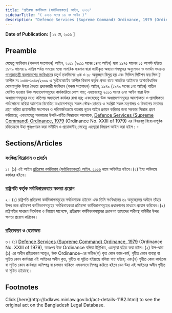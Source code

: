 ```yaml
---
title: "প্রতিরক্ষা কর্মবিভাগ (সর্বাধিনায়কতা) আইন, ২০১৬"
sidebarTitle: "( ২০১৬ সনের ১৬ নং আইন )"
description: "Defence Services (Supreme Command) Ordinance, 1979 (Ordinance No. XXIII of 1979) রহিতক্রমে উহা পুনঃপ্রণয়নের উদ্দেশ্যে প্রণীত আইন"
---
```


**Date of Publication:** [ ১২ মে, ২০১৬ ]

## Preamble

যেহেতু সংবিধান (পঞ্চদশ সংশোধন) আইন, ২০১১ (২০১১ সনের ১৪নং আইন) দ্বারা ১৯৭৫ সালের ১৫ আগস্ট হইতে ১৯৭৯ সালের ৯ এপ্রিল পর্যন্ত সময়ের মধ্যে সামরিক ফরমান দ্বারা জারীকৃত অধ্যাদেশসমূহের অনুমোদন ও সমর্থন সংক্রান্ত [গণপ্রজাতন্ত্রী বাংলাদেশের সংবিধান](/act-957.html "গণপ্রজাতন্ত্রী বাংলাদেশের সংবিধান")ের চতুর্থ তফসিলের ৩ক ও ১৮ অনুচ্ছেদ বিলুপ্ত হয় এবং সিভিল পিটিশন ফর লিভ টু আপীল নং ১০৪৪-১০৪৫/২০০৯ এ সুপ্রীমকোর্টের আপীল বিভাগ কর্তৃক প্রদত্ত রায়ে সামরিক আইনকে অসাংবিধানিক ঘোষণাপূর্বক উহার বৈধতা প্রদানকারী সংবিধান (পঞ্চম সংশোধন) আইন, ১৯৭৯ (১৯৭৯ সনের ১নং আইন) বাতিল ঘোষিত হওয়ায় উক্ত অধ্যাদেশসমূহের কার্যকারিতা লোপ পায়; এবংযেহেতু ২০১৩ সনের ৬নং আইন দ্বারা উক্ত অধ্যাদেশসমূহের মধ্যে কতিপয় অধ্যাদেশ কার্যকর রাখা হয়; এবংযেহেতু উক্ত অধ্যাদেশসমূহের আবশ্যকতা ও প্রাসঙ্গিকতা পর্যালোচনা করিয়া আবশ্যক বিবেচিত অধ্যাদেশসমূহ সকল স্টেক-হোল্ডার ও সংশ্লিষ্ট সকল মন্ত্রণালয় ও বিভাগের মতামত গ্রহণ করিয়া প্রয়োজনীয় সংশোধন ও পরিমার্জনক্রমে বাংলায় নূতন আইন প্রণয়ন করিবার জন্য সরকার সিদ্ধান্ত গ্রহণ করিয়াছে; এবংযেহেতু সরকারের উপরি-বর্ণিত সিদ্ধান্তের আলোকে, [Defence Services (Supreme Command) Ordinance, 1979](/act-592.html "Defence Services (Supreme Command) Ordinance, 1979") (Ordinance No. XXIII of 1979) এর বিষয়বস্তু বিবেচনাপূর্বক রহিতক্রমে উহা পুনঃপ্রণয়ন করা সমীচীন ও প্রয়োজনীয়;সেহেতু এতদ্দ্বারা নিম্নরূপ আইন করা হইল : -

## Sections/Articles

### সংক্ষিপ্ত শিরোনাম ও প্রবর্তন

১। (১) এই আইন [প্রতিরক্ষা কর্মবিভাগ (সর্বাধিনায়কতা) আইন, ২০১৬](/act-1182.html "প্রতিরক্ষা কর্মবিভাগ (সর্বাধিনায়কতা) আইন, ২০১৬") নামে অভিহিত হইবে।(২) ইহা অবিলম্বে কার্যকর হইবে।

### রাষ্ট্রপতি কর্তৃক সর্বাধিনায়কতার ক্ষমতা প্রয়োগ

২। (১) রাষ্ট্রপতি প্রতিরক্ষা কর্মবিভাগসমূহের সর্বাধিনায়ক হইবেন এবং তিনি সংবিধানের ৬১ অনুচ্ছেদের অধীনে তাঁহার উপর ন্যস্ত প্রতিরক্ষা কর্মবিভাগসমূহের সর্বাধিনায়কতা প্রতিরক্ষা কর্মবিভাগসমূহের প্রধানগণের মাধ্যমে প্রয়োগ করিবেন।(২) রাষ্ট্রপতির সাধারণ নির্দেশনা ও নিয়ন্ত্রণ সাপেক্ষে, প্রতিরক্ষা কর্মবিভাগসমূহের প্রধানগণ তাহাদের অধীনস্থ বাহিনীর উপর ক্ষমতা প্রয়োগ করিবেন।

### রহিতকরণ ও হেফাজত

৩। (১) [Defence Services (Supreme Command) Ordinance, 1979](/act-592.html "Defence Services (Supreme Command) Ordinance, 1979") (Ordinance No. XXIII of 1979), অতঃপর উক্ত Ordinance বলিয়া উল্লিখিত, এতদ্দ্বারা রহিত করা হইল।(২) উপ-ধারা (১) এর অধীন রহিতকরণ সত্ত্বেও, উক্ত Ordinance-এর অধীন(ক) কৃত কোন কাজ-কর্ম, গৃহীত কোন ব্যবস্থা বা সূচিত কোন কার্যধারা এই আইনের অধীন কৃত, গৃহীত বা সূচিত হইয়াছে বলিয়া গণ্য হইবে; এবং(খ) গৃহীত কোন কার্যক্রম বা সূচিত কোন কার্যধারা অনিষ্পন্ন বা চলমান থাকিলে এমনভাবে নিষ্পন্ন করিতে হইবে যেন উহা এই আইনের অধীন গৃহীত বা সূচিত হইয়াছে।

## Footnotes

<Note>
  Click [here](http://bdlaws.minlaw.gov.bd/act-details-1182.html) to see the original act on the Bangladesh Legal Database.
</Note>
